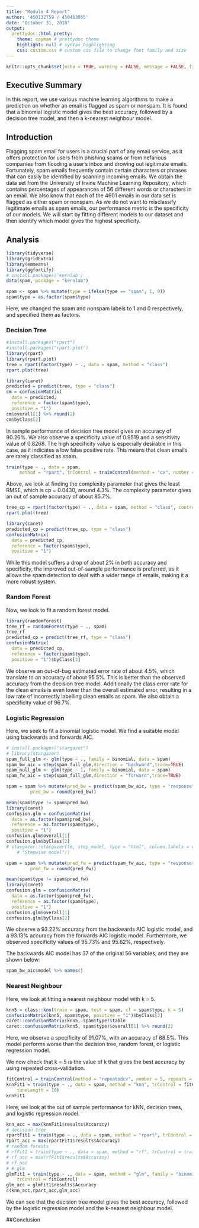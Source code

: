 ```yaml
---
title: "Module 4 Report"
author: '450132759 / 450463055'
date: "October 31, 2018"
output: 
  prettydoc::html_pretty:
    theme: cayman # prettydoc theme
    highlight: null # syntax highlighting
    css: custom.css # custom css file to change font family and size
---
```

<!-- <style> -->
<!-- @import url('https://fonts.googleapis.com/css?family=Roboto+Mono'); -->
<!-- @import url('https://fonts.googleapis.com/css?family=Lato'); -->
<!-- body{ -->
<!--   font-family: 'Lato' !important; -->
<!--   font-size: 12pt; -->
<!-- } -->

<!-- code{ -->
<!--   font-family: 'Roboto Mono' !important; -->
<!--   font-size: 12px; -->
<!-- } -->

<!-- pre{ -->
<!--   font-family: 'Roboto Mono' !important; -->
<!--   font-size: 12px -->
<!-- } -->

<!-- td{ -->
<!--   font-family: Lato !important; -->
<!--   font-size: 12pt; -->
<!-- } -->
<!-- </style> -->

```r
knitr::opts_chunk$set(echo = TRUE, warning = FALSE, message = FALSE, fig.align = "center")
```

## Executive Summary
In this report, we use various machine learning algorithms to make a prediction on whether an email is flagged as spam or nonspam. It is found that a binomial logistic model gives the best accuracy, followed by a decision tree model, and then a k-nearest neighbour model.

## Introduction
Flagging spam email for users is a crucial part of any email service, as it offers protection for users from phishing scams or from nefarious companies from flooding a user's inbox and drowing out legitimate emails. Fortunately, spam emails frequently contain certain characters or phrases that can easily be identified by scanning incoming emails. We obtain the data set from the University of Irvine Machine Learning Repository, which contains percentages of appearances of 56 different words or characters in an email. We also know that each of the 4601 emails in our data set is flagged as either spam or nonspam. As we do not want to misclassify legitimate emails as spam emails, our performance metric is the specificity of our models. We will start by fitting different models to our dataset and then identify which model gives the highest specificity.

## Analysis

```r
library(tidyverse)
library(gridExtra)
library(emmeans)
library(ggfortify)
# install.packages('kernlab')
data(spam, package = "kernlab")
```

```r
spam <- spam %>% mutate(type = ifelse(type == "spam", 1, 0))
spam$type = as.factor(spam$type)
```
Here, we changed the spam and nonspam labels to 1 and 0 respectively, and specified them as factors.


### Decision Tree
```r
#install.packages("rpart")
#install.packages("rpart.plot")
library(rpart)
library(rpart.plot)
tree = rpart(factor(type) ~ ., data = spam, method = "class")
rpart.plot(tree)
```

```r
library(caret)
predicted = predict(tree, type = "class")
cm = confusionMatrix(
  data = predicted,
  reference = factor(spam$type),
  positive = "1")
cm$overall[1] %>% round(2)
cm$byClass[2]
```
In sample performance of decision tree model gives an accuracy of 90.26%. We also observe a specificity value of 0.9519 and a sensitivity value of 0.8268. The high specificity value is especially desirable in this case, as it indicates a low false positive rate. This means that clean emails are rarely classified as spam.

```r
train(type ~ ., data = spam,
     method = "rpart", trControl = trainControl(method = "cv", number = 10))
```
Above, we look at finding the complexity parameter that gives the least RMSE, which is cp = 0.0430, around 4.3%. The complexity parameter gives an out of sample accuracy of about 85.7%.

```r
tree_cp = rpart(factor(type) ~ ., data = spam, method = "class", control = rpart.control(cp = 0.043))
rpart.plot(tree)
```

```r
library(caret)
predicted_cp = predict(tree_cp, type = "class")
confusionMatrix(
  data = predicted_cp,
  reference = factor(spam$type),
  positive = "1")
```
While this model suffers a drop of about 2% in both accuracy and specificity, the improved out-of-sample performance is preferred, as it allows the spam detection to deal with a wider range of emails, making it a more robust system.

### Random Forest

Now, we look to fit a random forest model. 
```r
library(randomForest)
tree_rf = randomForest(type ~ ., spam)
tree_rf
predicted_cp = predict(tree_rf, type = "class")
confusionMatrix(
  data = predicted_cp,
  reference = factor(spam$type),
  positive = "1")$byClass[2]
```
We observe an out-of-bag estimated error rate of about 4.5%, which translate to an accuracy of about 95.5%. This is better than the observed accuracy from the decision tree model. Additionally the class error rate for the clean emails is even lower than the overall estimated error, resulting in a low rate of incorrectly labelling clean emails as spam. We also obtain a specificity value of 96.7%.

### Logistic Regression
Here, we seek to fit a binomial logistic model. We find a suitable model using backwards and forwards AIC.

```r
# install.packages("stargazer")
# library(stargazer)
spam_full_glm <- glm(type ~ ., family = binomial, data = spam)
spam_bw_aic = step(spam_full_glm,direction = "backward",trace=TRUE)
spam_null_glm <- glm(type ~ 1, family = binomial, data = spam)
spam_fw_aic = step(spam_full_glm,direction = "forward",trace=TRUE)
```

```r

spam = spam %>% mutate(pred_bw = predict(spam_bw_aic, type = "response"),
         pred_bw = round(pred_bw))

mean(spam$type != spam$pred_bw)
library(caret)
confusion.glm = confusionMatrix(
  data = as.factor(spam$pred_bw), 
  reference = as.factor(spam$type),
  positive = "1")
confusion.glm$overall[1]
confusion.glm$byClass[2]
# stargazer::stargazer(fm, step_model, type = "html", column.labels = c("Full model",
    # "Stepwise model"))

spam = spam %>% mutate(pred_fw = predict(spam_fw_aic, type = "response"),
         pred_fw = round(pred_fw))

mean(spam$type != spam$pred_fw)
library(caret)
confusion.glm = confusionMatrix(
  data = as.factor(spam$pred_fw), 
  reference = as.factor(spam$type),
  positive = "1")
confusion.glm$overall[1]
confusion.glm$byClass[2]
```
We observe a 93.22% accuracy from the backwards AIC logistic model, and a 93.13% accuracy from the forwards AIC logistic model. Furthermore, we observed specificity values of 95.73% and 95.62%, respectively. 

The backwards AIC model has 37 of the original 56 variables, and they are shown below:
```r
spam_bw_aic$model %>% names()
```


### Nearest Neighbour

Here, we look at fitting a nearest neighbour model with k = 5.
```r
knn5 = class::knn(train = spam, test = spam, cl = spam$type, k = 5)
confusionMatrix(knn5, spam$type, positive = "1")$byClass[2]
caret::confusionMatrix(knn5, spam$type)$table
caret::confusionMatrix(knn5, spam$type)$overall[1] %>% round(2)
```
Here, we observe a specificity of 91.07%, with an accuracy of 88.5%. This model performs worse than the decision tree, random forest, or logistic regression model.

We now check that k = 5 is the value of k that gives the best accuracy by using repeated cross-validation.
```r
fitControl = trainControl(method = "repeatedcv", number = 5, repeats = 10)
knnFit1 = train(type ~ ., data = spam, method = "knn", trControl = fitControl, 
    tuneLength = 10)
knnFit1
```


Here, we look at the out of sample performance for kNN, decision trees, and logistic regression model.
```r
knn_acc = max(knnFit1$results$Accuracy)
# decision tree
rpartFit1 = train(type ~ ., data = spam, method = "rpart", trControl = fitControl)
rpart_acc = max(rpartFit1$results$Accuracy)
# random forests
# rfFit1 = train(type ~ ., data = spam, method = "rf", trControl = trainControl(method = "repeatedcv", number = 5, repeats = 1))
# rf_acc = max(rfFit1$results$Accuracy)
# rf_acc
# # glm
glmFit1 = train(type ~ ., data = spam, method = "glm", family = "binomial",
    trControl = fitControl)
glm_acc = glmFit1$results$Accuracy
c(knn_acc,rpart_acc,glm_acc)
```

We can see that the decision tree model gives the best accuracy, followed by the logistic regression model and the k-nearest neighbour model.

##Conclusion
